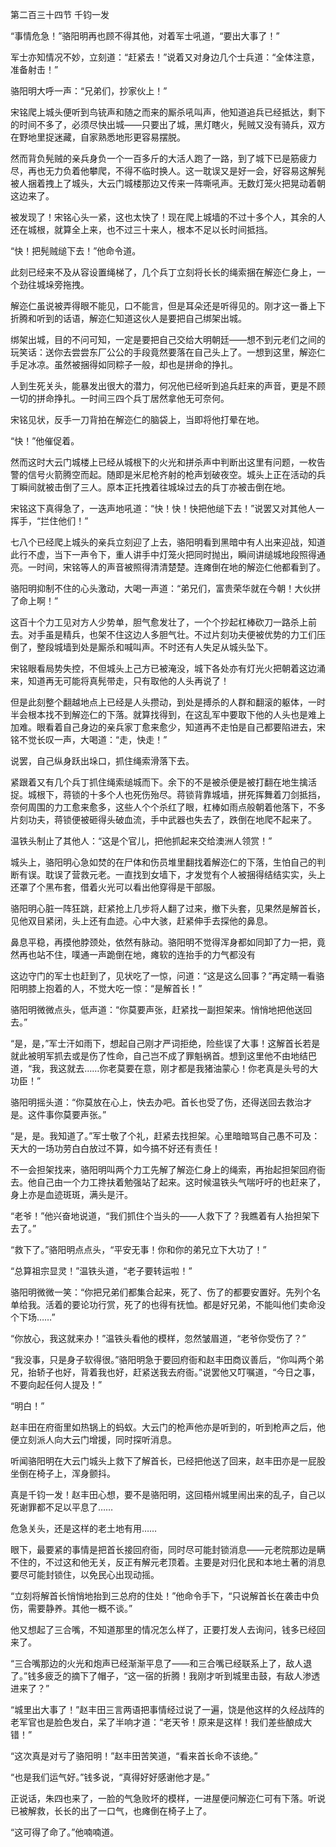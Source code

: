 

第二百三十四节 千钧一发

“事情危急！”骆阳明再也顾不得其他，对着军士吼道，“要出大事了！”

军士亦知情况不妙，立刻道：“赶紧去！”说着又对身边几个士兵道：“全体注意，准备射击！”

骆阳明大呼一声：“兄弟们，抄家伙上！”

宋铭爬上城头便听到鸟铳声和随之而来的厮杀吼叫声，他知道追兵已经抵达，剩下的时间不多了，必须尽快出城――只要出了城，黑灯瞎火，髡贼又没有骑兵，双方在野地里捉迷藏，自家熟悉地形更容易摆脱。

然而背负髡贼的亲兵身负一个一百多斤的大活人跑了一路，到了城下已是筋疲力尽，再也无力负着他攀爬，不得不临时换人。这一耽误又是好一会，好容易这解髡被人捆着拽上了城头，大云门城楼那边又传来一阵嘶吼声。无数灯笼火把晃动着朝这边来了。

被发现了！宋铭心头一紧，这也太快了！现在爬上城墙的不过十多个人，其余的人还在城根，就算全上来，也不过三十来人，根本不足以长时间抵挡。

“快！把髡贼缒下去！”他命令道。

此刻已经来不及从容设置绳梯了，几个兵丁立刻将长长的绳索捆在解迩仁身上，一个劲往城垛旁拖拽。

解迩仁虽说被弄得眼不能见，口不能言，但是耳朵还是听得见的。刚才这一番上下折腾和听到的话语，解迩仁知道这伙人是要把自己绑架出城。

绑架出城，目的不问可知，一定是要把自己交给大明朝廷――想不到元老们之间的玩笑话：送你去尝尝东厂公公的手段竟然要落在自己头上了。一想到这里，解迩仁手足冰凉。虽然被捆得如同粽子一般，却也是拼命的挣扎。

人到生死关头，能暴发出很大的潜力，何况他已经听到追兵赶来的声音，更是不顾一切的拼命挣扎。一时间三四个兵丁居然拿他无可奈何。

宋铭见状，反手一刀背拍在解迩仁的脑袋上，当即将他打晕在地。

“快！”他催促着。

然而这时大云门城楼上已经从城根下的火光和拼杀声中判断出这里有问题，一枚告警的信号火箭腾空而起。随即是米尼枪齐射的枪声划破夜空。城头上正在活动的兵丁瞬间就被击倒了三人。原本正托拽着往城垛过去的兵丁亦被击倒在地。

宋铭这下真得急了，一迭声地吼道：“快！快！快把他缒下去！”说罢又对其他人一挥手，“拦住他们！”

七八个已经爬上城头的亲兵立刻迎了上去，骆阳明看到黑暗中有人出来迎战，知道此行不虚，当下一声令下，重人讲手中灯笼火把同时抛出，瞬间讲缒城地段照得通亮。一时间，宋铭等人的声音被照得清清楚楚。连瘫倒在地的解迩仁他都看到了。

骆阳明抑制不住的心头激动，大喝一声道：“弟兄们，富贵荣华就在今朝！大伙拼了命上啊！”

这百十个力工见对方人少势单，胆气愈发壮了，一个个抄起杠棒砍刀一路杀上前去。对手虽是精兵，也架不住这边人多胆气壮。不过片刻功夫便被优势的力工们压倒了，整段城墙到处是厮杀和喊叫声。不时还有人失足从城头坠下。

宋铭眼看局势失控，不但城头上己方已被淹没，城下各处亦有灯光火把朝着这边涌来，知道再无可能将真髡带走，只有取他的人头再说了！

但是此刻整个翻越地点上已经是人头攒动，到处是搏杀的人群和翻滚的躯体，一时半会根本找不到解迩仁的下落。就算找得到，在这乱军中要取下他的人头也是难上加难。眼看着自己身边的亲兵家丁愈来愈少，知道再不走怕是自己都要陷进去，宋铭不觉长叹一声，大喝道：“走，快走！”

说罢，自己纵身跃出垛口，抓住绳索滑落下去。

紧跟着又有几个兵丁抓住绳索缒城而下。余下的不是被杀便是被打翻在地生擒活捉。城根下，蒋锁的十多个人也死伤殆尽。蒋锁背靠城墙，拼死挥舞着刀剑抵挡，奈何周围的力工愈来愈多，这些人个个杀红了眼，杠棒如雨点般朝着他落下，不多片刻功夫，蒋锁便被砸得头破血流，手中武器也失去了，跌倒在地爬不起来了。

温铁头制止了其他人：“这是个官儿，把他抓起来交给澳洲人领赏！”

城头上，骆阳明心急如焚的在尸体和伤员堆里翻找着解迩仁的下落，生怕自己的判断有误。耽误了营救元老。一直找到女墙下，才发觉有个人被捆得结结实实，头上还罩了个黑布套，借着火光可以看出他穿得是干部服。

骆阳明心脏一阵狂跳，赶紧抢上几步将人翻了过来，撤下头套，见果然是解首长，见他双目紧闭，头上还有血迹。心中大骇，赶紧伸手去探他的鼻息。

鼻息平稳，再摸他脖颈处，依然有脉动。骆阳明不觉得浑身都如同卸了力一把，竟然再也站不住，噗通一声跪倒在地，瘫软的连抬手的力气都没有

这边守门的军士也赶到了，见状吃了一惊，问道：“这是这么回事？”再定睛一看骆阳明膝上抱着的人，不觉大吃一惊：“是解首长！”

骆阳明微微点头，低声道：“你莫要声张，赶紧找一副担架来。悄悄地把他送回去。”

“是，是，”军士汗如雨下，想起自己刚才严词拒绝，险些误了大事！这解首长若是就此被明军抓去或是伤了性命，自己岂不成了罪魁祸首。想到这里他不由地结巴道，“我，我这就去……你老莫要在意，刚才都是我猪油蒙心！你老真是头号的大功臣！”

骆阳明摇头道：“你莫放在心上，快去办吧。首长也受了伤，还得送回去救治才是。这件事你莫要声张。”

“是，是。我知道了。”军士敬了个礼，赶紧去找担架。心里暗暗骂自己愚不可及：天大的一场功劳白白放过不算，如今搞不好还有责任！

不一会担架找来，骆阳明叫两个力工先解了解迩仁身上的绳索，再抬起担架回府衙去。他自己由一个力工搀扶着勉强站了起来。这时候温铁头气喘吁吁的也赶来了，身上亦是血迹斑斑，满头是汗。

“老爷！”他兴奋地说道，“我们抓住个当头的――人救下了？我瞧着有人抬担架下去了。”

“救下了。”骆阳明点点头，“平安无事！你和你的弟兄立下大功了！”

“总算祖宗显灵！”温铁头道，“老子要转运啦！”

骆阳明微微一笑：“你把兄弟们都集合起来，死了、伤了的都要安置好。先列个名单给我。活着的要论功行赏，死了的也得有抚恤。都是好兄弟，不能叫他们卖命没个下场……”

“你放心，我这就来办！”温铁头看他的模样，忽然皱眉道，“老爷你受伤了？”

“我没事，只是身子软得很。”骆阳明急于要回府衙和赵丰田商议善后，“你叫两个弟兄，抬轿子也好，背着我也好，赶紧送我去府衙。”说罢他又叮嘱道，“今日之事，不要向起任何人提及！”

“明白！”

赵丰田在府衙里如热锅上的蚂蚁。大云门的枪声他亦是听到的，听到枪声之后，他便立刻派人向大云门增援，同时探听消息。

听闻骆阳明在大云门城头上救下了解首长，已经把他送了回来，赵丰田亦是一屁股坐倒在椅子上，浑身颤抖。

真是千钧一发！赵丰田心想，要不是骆阳明，这回梧州城里闹出来的乱子，自己以死谢罪都不足以平息了……

危急关头，还是这样的老土地有用……

眼下，最要紧的事情是把首长接回府衙，同时尽可能封锁消息――元老院那边是瞒不住的，不过这和他无关，反正有解元老顶着。主要是对归化民和本地土著的消息要尽可能封锁住，以免民心出现动摇。

“立刻将解首长悄悄地抬到三总府的住处！”他命令手下，“只说解首长在袭击中负伤，需要静养。其他一概不谈。”

他又想起了三合嘴，不知道那里的情况怎么样了，正要打发人去询问，钱多已经回来了。

“三合嘴那边的火光和炮声已经渐渐平息了――和三合嘴已经联系上了，敌人退了。”钱多疲乏的摘下了帽子，“这一宿的折腾！我刚才听到城里击鼓，有敌人渗透进来了？”

“城里出大事了！”赵丰田三言两语把事情经过说了一遍，饶是他这样的久经战阵的老军官也是脸色发白，呆了半响才道：“老天爷！原来是这样！我们差些酿成大错！”

“这次真是对亏了骆阳明！”赵丰田苦笑道，“看来首长命不该绝。”

“也是我们运气好。”钱多说，“真得好好感谢他才是。”

正说话，朱四也来了，一脸的气急败坏的模样，一进屋便问解迩仁可有下落。听说已被解救，长长的出了一口气，也瘫倒在椅子上了。

“这可得了命了。”他喃喃道。

